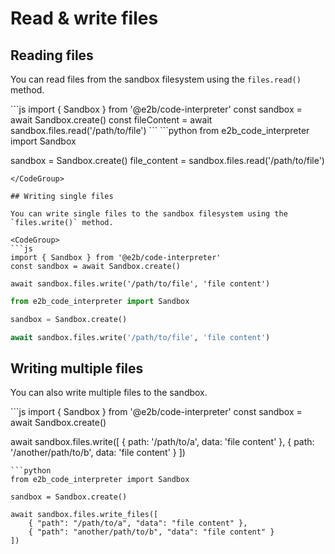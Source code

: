 # Read & write files

## Reading files

You can read files from the sandbox filesystem using the `files.read()` method.

<CodeGroup>
```js
import { Sandbox } from '@e2b/code-interpreter'
const sandbox = await Sandbox.create()
const fileContent = await sandbox.files.read('/path/to/file')
```
```python
from e2b_code_interpreter import Sandbox

sandbox = Sandbox.create()
file_content = sandbox.files.read('/path/to/file')
```
</CodeGroup>

## Writing single files

You can write single files to the sandbox filesystem using the `files.write()` method.

<CodeGroup>
```js
import { Sandbox } from '@e2b/code-interpreter'
const sandbox = await Sandbox.create()

await sandbox.files.write('/path/to/file', 'file content')
```
```python
from e2b_code_interpreter import Sandbox

sandbox = Sandbox.create()

await sandbox.files.write('/path/to/file', 'file content')
```
</CodeGroup>

## Writing multiple files

You can also write multiple files to the sandbox.

<CodeGroup>
```js
import { Sandbox } from '@e2b/code-interpreter'
const sandbox = await Sandbox.create()

await sandbox.files.write([
    { path: '/path/to/a', data: 'file content' },
    { path: '/another/path/to/b', data: 'file content' }
])
```
```python
from e2b_code_interpreter import Sandbox

sandbox = Sandbox.create()

await sandbox.files.write_files([
    { "path": "/path/to/a", "data": "file content" },
    { "path": "another/path/to/b", "data": "file content" }
])
```
</CodeGroup>